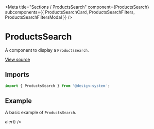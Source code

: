 
<Meta
  title="Sections / ProductsSearch"
  component={ProductsSearch}
  subcomponents={{ ProductsSearchCard, ProductsSearchFilters, ProductsSearchFiltersModal }}
/>

# ProductsSearch

A component to display a `ProductsSearch`.

[View source](https://github.com/actarian/design-system/tree/main/src/@sections/products-search)

## Imports

```js
import { ProductsSearch } from '@design-system';
```

## Example

A basic example of `ProductsSearch`.

<Canvas>
  <Story name="ProductsSearch">
    <ProductsSearch />
  </Story>
</Canvas>

<Canvas>
  <Story name="ProductsSearchCard">
    <ProductsSearchCard maxWidth="540px" margin="3rem" />
  </Story>
</Canvas>

<Canvas>
  <Story name="ProductsSearchFilters">
    <ProductsSearchFilters maxWidth="540px" margin="3rem" />
  </Story>
</Canvas>

<Canvas>
  <Story name="ProductsSearchFiltersModal">
    <ProductsSearchFiltersModal visible={true} onClose={() => alert} />
  </Story>
</Canvas>
